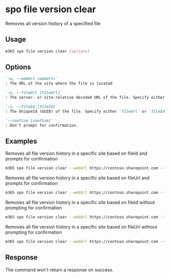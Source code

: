 
# spo file version clear

Removes all version history of a specified file

## Usage

```sh
m365 spo file version clear [options]
```

## Options

```md definition-list
`-w, --webUrl <webUrl>`
: The URL of the site where the file is located

`-u, --fileUrl [fileUrl]`
: The server- or site-relative decoded URL of the file. Specify either `fileUrl` or `fileId` but not both

`-i, --fileId [fileId]`
: The UniqueId (GUID) of the file. Specify either `fileUrl` or `fileId` but not both

`--confirm [confirm]`
: Don't prompt for confirmation.
```

<Global />

## Examples

Removes all file version history in a specific site based on fileId and prompts for confirmation

```sh
m365 spo file version clear --webUrl https://contoso.sharepoint.com --fileId 'b2307a39-e878-458b-bc90-03bc578531d6'
```

Removes all file version history in a specific site based on fileUrl and prompts for confirmation

```sh
m365 spo file version clear --webUrl https://contoso.sharepoint.com --fileUrl '/Shared Documents/Document.docx'
```

Removes all file version history in a specific site based on fileId without prompting for confirmation

```sh
m365 spo file version clear --webUrl https://contoso.sharepoint.com --fileId 'b2307a39-e878-458b-bc90-03bc578531d6' --confirm
```

Removes all file version history in a specific site based on fileUrl without prompting for confirmation

```sh
m365 spo file version clear --webUrl https://contoso.sharepoint.com --fileUrl '/Shared Documents/Document.docx' --confirm
```

## Response

The command won't return a response on success.
